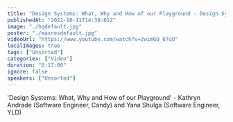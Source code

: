 ```yaml
---
title: "Design Systems: What, Why and How of our Playground - Design Systems London #2 - September 2022"
publishedAt: "2022-10-11T14:38:01Z"
image: "./hqdefault.jpg"
poster: "./maxresdefault.jpg"
videoUrl: "https://www.youtube.com/watch?v=zwimGU_67uU"
localImages: true
tags: ["Unsorted"]
categories: ["Video"]
duration: "0:17:00"
ignore: false
speakers: ["Unsorted"]
---
```


'Design Systems: What, Why and How of our Playground' - Kathryn Andrade (Software Engineer, Candy) and Yana Shulga (Software Engineer, YLD)
